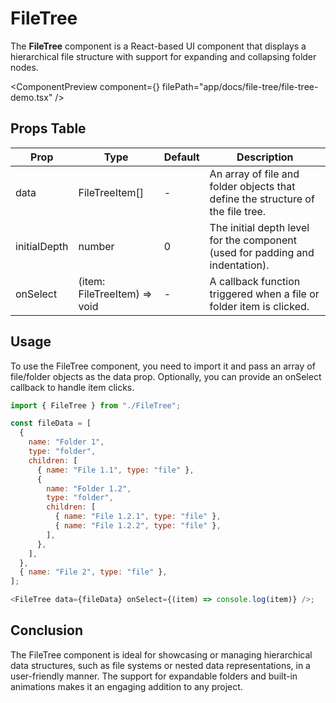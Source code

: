 
# FileTree

The **FileTree** component is a React-based UI component that displays a hierarchical file structure with support for expanding and collapsing folder nodes.

<ComponentPreview
  component={<FileTreeDemo />}
  filePath="app/docs/file-tree/file-tree-demo.tsx"
/>

## Props Table

| Prop         | Type                         | Default | Description                                                                     |
| ------------ | ---------------------------- | ------- | ------------------------------------------------------------------------------- |
| data         | FileTreeItem[]               | -       | An array of file and folder objects that define the structure of the file tree. |
| initialDepth | number                       | 0       | The initial depth level for the component (used for padding and indentation).   |
| onSelect     | (item: FileTreeItem) => void | -       | A callback function triggered when a file or folder item is clicked.            |

## Usage

To use the FileTree component, you need to import it and pass an array of file/folder objects as the data prop. Optionally, you can provide an onSelect callback to handle item clicks.

```javascript
import { FileTree } from "./FileTree";

const fileData = [
  {
    name: "Folder 1",
    type: "folder",
    children: [
      { name: "File 1.1", type: "file" },
      {
        name: "Folder 1.2",
        type: "folder",
        children: [
          { name: "File 1.2.1", type: "file" },
          { name: "File 1.2.2", type: "file" },
        ],
      },
    ],
  },
  { name: "File 2", type: "file" },
];

<FileTree data={fileData} onSelect={(item) => console.log(item)} />;
```

## Conclusion

The FileTree component is ideal for showcasing or managing hierarchical data structures, such as file systems or nested data representations, in a user-friendly manner. The support for expandable folders and built-in animations makes it an engaging addition to any project.

